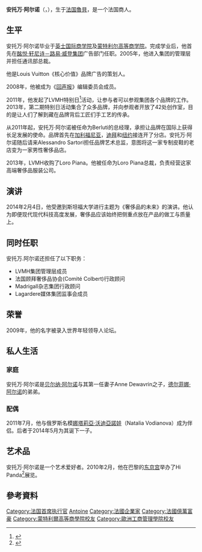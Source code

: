 {{Infobox_Celebrity
| name        = 安托万·阿尔诺<br> Antoine Arnault
| birth_date  = {{birth date and age|1977|6|4}}
| birth_place = {{FRA}}[[北部-加來海峽|北部-加來海峽]][[諾爾省|諾爾省]][[魯貝|魯貝]]
| residence   = {{FRA}}[[巴黎|巴黎]]
| 國籍        = {{FRA}}
| 母校        = [[蒙特利尔高等商学院|蒙特利尔高等商学院]] [[英士国际商学院|英士国际商学院]]
| death_date  = 
| death_place = 
| occupation  = Berluti总经理
| spouse      ={{marriage| [[娜塔莉亞·沃迪亞諾娃|娜塔莉亞·沃迪亞諾娃]]|2020}}
| children = Maxim Arnault<br>
{{Birth_date_and_age|2014|5|2}}
Roman Arnault<br>{{Birth_date_and_age|2016|6|4}}<br>

}} 

'''安托万·阿尔诺'''（{{Lang-fr|Antoine Arnault}}，{{bd|1977年|6月4日||}}），生于[[法国|法国]][[魯貝|魯貝]]，是一个法国商人。

== 生平 ==
安托万·阿尔诺毕业于[[英士國際商學院|英士国际商学院]]及[[蒙特利尔高等商学院|蒙特利尔高等商学院]]。完成学业后，他首先在[[酩悦·轩尼诗－路易·威登集团|酩悦·轩尼诗－路易·威登集团]]广告部门任职。2005年，他进入集团的管理层并担任通讯部总裁。

他是Louis Vuitton《核心价值》品牌广告的策划人。

2008年，他被成为《[[回聲報_(法國)|回声报]]》编辑委员会成员。

2011年，他发起了LVMH特别日<ref>{{Cite web |url=http://www.lefigaro.fr/lifestyle/2013/06/17/30001-20130617ARTFIG00477-120000-visiteurs-pour-les-journees-particulieres-de-lvmh.php |title=存档副本 |access-date=2015-09-02 |archive-date=2018-10-04 |archive-url=https://web.archive.org/web/20181004114811/http://www.lefigaro.fr/lifestyle/2013/06/17/30001-20130617ARTFIG00477-120000-visiteurs-pour-les-journees-particulieres-de-lvmh.php |dead-url=no }}</ref>活动，让参与者可以参观集团各个品牌的工作。2013年，第二期特别日活动集合了众多品牌，并向参观者开放了42处创作室，目的是让人们了解到藏在品牌背后工匠们手工艺的传承。

从2011年起，安托万·阿尔诺被任命为Berluti的总经理，承担让品牌在国际上获得长足发展的使命。品牌首先在[[加利福尼亚|加利福尼亚]]，[[迪拜|迪拜]]和[[纽约|纽约]]接连开了分店。安托万·阿尔诺随后请来Alessandro Sartori担任品牌艺术总监，意图将这一家专制皮鞋的老店变为一家男性奢侈品店。

2013年，LVMH收购了Loro Piana。他被任命为Loro Piana总裁，负责经营这家高端奢侈品服装公司。

== 演讲 ==
2014年2月4日，他受邀到斯坦福大学进行主题为《奢侈品的未来》的演讲。他认为即便现代现代科技高度发展，奢侈品应该始终把侧重点放在产品的做工与质量上。

== 同时任职 ==
安托万.阿尔诺还担任了以下职务：

* LVMH集团管理层成员
* 法国顾拜奢侈品协会(Comité Colbert)行政顾问
* Madrigall杂志集团行政顾问
* Lagardere媒体集团监事会成员

== 荣誉 ==
2009年，他的名字被录入世界年轻领导人论坛。

== 私人生活 ==
===家庭===
安托万·阿尔诺是[[贝尔纳·阿尔诺|贝尔纳·阿尔诺]]与其第一任妻子Anne Dewavrin之子，[[德尔菲娜·阿尔诺|德尔菲娜·阿尔诺]]的弟弟。

===配偶===
2011年7月，他与俄罗斯名模[[娜塔莉亞·沃迪亞諾娃|娜塔莉亞·沃迪亞諾娃]]（Natalia Vodianova）成为伴侣。后者于2014年5月为其诞下一子。

==艺术品==
安托万·阿尔诺是一个艺术爱好者。2010年2月，他在巴黎的[[東京宮|东京宫]]举办了Hi Panda<ref>{{Cite web |url=http://pintade-montpellier.com/mood/jiji-hi-panda/ |title=存档副本 |access-date=2015-09-02 |archive-date=2018-10-01 |archive-url=https://web.archive.org/web/20181001144223/http://pintade-montpellier.com/mood/jiji-hi-panda/ |dead-url=no }}</ref>展览。

== 參考資料 ==
{{reflist}}

{{Authority control}}
{{DEFAULTSORT:Arnault, Antoine}}
[[Category:法国首席执行官|Category:法国首席执行官]]
[[Category:阿尔诺家族|Antoine]]
[[Category:法國企業家|Category:法國企業家]]
[[Category:法國億萬富豪|Category:法國億萬富豪]]
[[Category:蒙特利爾高等商學院校友|Category:蒙特利爾高等商學院校友]]
[[Category:歐洲工商管理學院校友|Category:歐洲工商管理學院校友]]